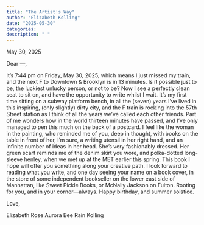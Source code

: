```yaml
---
title: "The Artist's Way"
author: "Elizabeth Kolling"
date: "2025-05-30"
categories:
description: " "
---
```


May 30, 2025

Dear —, 

It’s 7:44 pm on Friday, May 30, 2025, which means I just missed my train, and the next F to Downtown & Brooklyn is in 13 minutes. Is it possible just to be, the luckiest unlucky person, or not to be? Now I see a perfectly clean seat to sit on, and have the opportunity to write whilst I wait. It’s my first time sitting on a subway platform bench, in all the (seven) years I’ve lived in this inspiring, (only slightly) dirty city, and the F train is rocking into the 57th Street station as I think of all the years we’ve called each other friends. Part of me wonders how in the world thirteen minutes have passed, and I’ve only managed to pen this much on the back of a postcard. I feel like the woman in the painting, who reminded me of you, deep in thought, with books on the table in front of her, I’m sure, a writing utensil in her right hand, and an infinite number of ideas in her head. She’s very fashionably dressed. Her green scarf reminds me of the denim skirt you wore, and polka-dotted long-sleeve henley, when we met up at the MET earlier this spring. This book I hope will offer you something along your creative path. I look forward to reading what you write, and one day seeing your name on a book cover, in the store of some independent bookseller on the lower east side of Manhattan, like Sweet Pickle Books, or McNally Jackson on Fulton. Rooting for you, and in your corner—always. Happy birthday, and summer solstice.  

Love, 

Elizabeth Rose Aurora Bee Rain Kolling

